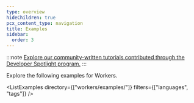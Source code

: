 ```yaml
---
type: overview
hideChildren: true
pcx_content_type: navigation
title: Examples
sidebar:
  order: 3
---
```



:::note
[Explore our community-written tutorials contributed through the Developer Spotlight program.](/developer-spotlight/#developer-spotlight-program)
:::

Explore the following <GlossaryTooltip term="code example">examples</GlossaryTooltip> for Workers.

<ListExamples
	directory={["workers/examples/"]}
	filters={["languages", "tags"]}
/>
